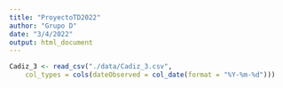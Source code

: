 ```yaml
---
title: "ProyectoTD2022"
author: "Grupo D"
date: "3/4/2022"
output: html_document
---
```


```r
Cadiz_3 <- read_csv("./data/Cadiz_3.csv", 
    col_types = cols(dateObserved = col_date(format = "%Y-%m-%d")))
```
